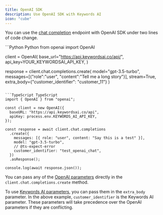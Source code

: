 ```yaml
---
title: OpenAI SDK
description: Use OpenAI SDK with Keywords AI
icon: "cube"
---
```


You can use the [chat completion](/api-endpoints/proxy-endpoints/chat-completions) endpoint with OpenAI SDK under two lines of code change.

<CodeGroup>
```Python Python
from openai import OpenAI


client = OpenAI(
    base_url="https://api.keywordsai.co/api/",
    api_key=YOUR_KEYWORDSAI_API_KEY,
)

response = client.chat.completions.create(
    model="gpt-3.5-turbo",
    messages=[{"role":"user", "content":"Tell me a long story"}],
    stream=True,
    extra_body={"customer_identifier": "customer_11"}
)
```

```TypeScript TypeScript
import { OpenAI } from "openai";

const client = new OpenAI({
  baseURL: "https://api.keywordsai.co/api",
  apiKey: process.env.KEYWORDS_AI_API_KEY,
});

const response = await client.chat.completions
  .create({
    messages: [{ role: "user", content: "Say this is a test" }],
    model: "gpt-3.5-turbo",
    // @ts-expect-error
    customer_identifier: "test_openai_chat",
  })
  .asResponse();

console.log(await response.json());

```
</CodeGroup>


You can pass any of the [OpenAI parameters](/api-endpoints/proxy-endpoints/chat-completions#openai-parameters) directly in the `client.chat.completions.create` method. 

To use [Keywords AI parameters](/api-endpoints/proxy-endpoints/chat-completions#keywords-ai-parameters), you can pass them in the `extra_body` parameter. In the above example, `customer_identifier` is the Keywords AI parameter. These parameters will take precedence over the OpenAI parameters if they are conflicting.


